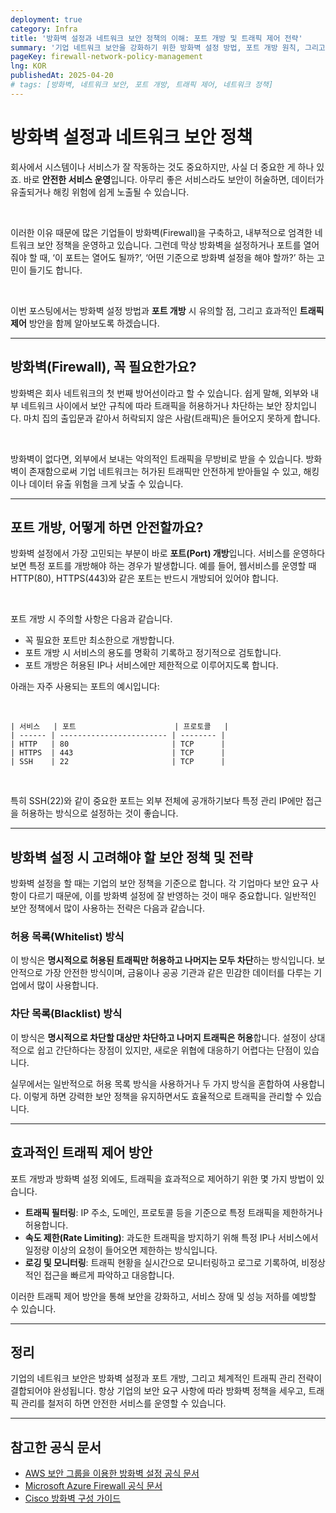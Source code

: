 ```yaml
---
deployment: true
category: Infra
title: '방화벽 설정과 네트워크 보안 정책의 이해: 포트 개방 및 트래픽 제어 전략'
summary: '기업 네트워크 보안을 강화하기 위한 방화벽 설정 방법, 포트 개방 원칙, 그리고 효과적인 트래픽 제어 전략을 친절히 안내합니다.'
pageKey: firewall-network-policy-management
lng: KOR
publishedAt: 2025-04-20
# tags: [방화벽, 네트워크 보안, 포트 개방, 트래픽 제어, 네트워크 정책]
---
```


# 방화벽 설정과 네트워크 보안 정책

회사에서 시스템이나 서비스가 잘 작동하는 것도 중요하지만, 사실 더 중요한 게 하나 있죠. 바로 **안전한 서비스 운영**입니다. 아무리 좋은 서비스라도 보안이 허술하면, 데이터가 유출되거나 해킹 위험에 쉽게 노출될 수 있습니다.

<br />

이러한 이유 때문에 많은 기업들이 방화벽(Firewall)을 구축하고, 내부적으로 엄격한 네트워크 보안 정책을 운영하고 있습니다. 그런데 막상 방화벽을 설정하거나 포트를 열어줘야 할 때, ‘이 포트는 열어도 될까?’, ‘어떤 기준으로 방화벽 설정을 해야 할까?’ 하는 고민이 들기도 합니다.

<br />

이번 포스팅에서는 방화벽 설정 방법과 **포트 개방** 시 유의할 점, 그리고 효과적인 **트래픽 제어** 방안을 함께 알아보도록 하겠습니다.

---

## 방화벽(Firewall), 꼭 필요한가요?

방화벽은 회사 네트워크의 첫 번째 방어선이라고 할 수 있습니다. 쉽게 말해, 외부와 내부 네트워크 사이에서 보안 규칙에 따라 트래픽을 허용하거나 차단하는 보안 장치입니다. 마치 집의 출입문과 같아서 허락되지 않은 사람(트래픽)은 들어오지 못하게 합니다.

<br />

방화벽이 없다면, 외부에서 보내는 악의적인 트래픽을 무방비로 받을 수 있습니다. 방화벽이 존재함으로써 기업 네트워크는 허가된 트래픽만 안전하게 받아들일 수 있고, 해킹이나 데이터 유출 위험을 크게 낮출 수 있습니다.

---

## 포트 개방, 어떻게 하면 안전할까요?

방화벽 설정에서 가장 고민되는 부분이 바로 **포트(Port) 개방**입니다. 서비스를 운영하다 보면 특정 포트를 개방해야 하는 경우가 발생합니다. 예를 들어, 웹서비스를 운영할 때 HTTP(80), HTTPS(443)와 같은 포트는 반드시 개방되어 있어야 합니다.

<br />

포트 개방 시 주의할 사항은 다음과 같습니다.

- 꼭 필요한 포트만 최소한으로 개방합니다.
- 포트 개방 시 서비스의 용도를 명확히 기록하고 정기적으로 검토합니다.
- 포트 개방은 허용된 IP나 서비스에만 제한적으로 이루어지도록 합니다.

아래는 자주 사용되는 포트의 예시입니다:

<br />

```
| 서비스   | 포트                      | 프로토콜   |
| ------ | ------------------------ | -------- |
| HTTP   | 80                       | TCP      |
| HTTPS  | 443                      | TCP      |
| SSH    | 22                       | TCP      |
```

<br />

특히 SSH(<codeline>22</codeline>)와 같이 중요한 포트는 외부 전체에 공개하기보다 특정 관리 IP에만 접근을 허용하는 방식으로 설정하는 것이 좋습니다.

---

## 방화벽 설정 시 고려해야 할 보안 정책 및 전략

방화벽 설정을 할 때는 기업의 보안 정책을 기준으로 합니다. 각 기업마다 보안 요구 사항이 다르기 때문에, 이를 방화벽 설정에 잘 반영하는 것이 매우 중요합니다. 일반적인 보안 정책에서 많이 사용하는 전략은 다음과 같습니다.

### 허용 목록(Whitelist) 방식

이 방식은 **명시적으로 허용된 트래픽만 허용하고 나머지는 모두 차단**하는 방식입니다. 보안적으로 가장 안전한 방식이며, 금융이나 공공 기관과 같은 민감한 데이터를 다루는 기업에서 많이 사용합니다.

### 차단 목록(Blacklist) 방식

이 방식은 **명시적으로 차단할 대상만 차단하고 나머지 트래픽은 허용**합니다. 설정이 상대적으로 쉽고 간단하다는 장점이 있지만, 새로운 위협에 대응하기 어렵다는 단점이 있습니다.

실무에서는 일반적으로 허용 목록 방식을 사용하거나 두 가지 방식을 혼합하여 사용합니다. 이렇게 하면 강력한 보안 정책을 유지하면서도 효율적으로 트래픽을 관리할 수 있습니다.

---

## 효과적인 트래픽 제어 방안

포트 개방과 방화벽 설정 외에도, 트래픽을 효과적으로 제어하기 위한 몇 가지 방법이 있습니다.

- **트래픽 필터링**: IP 주소, 도메인, 프로토콜 등을 기준으로 특정 트래픽을 제한하거나 허용합니다.
- **속도 제한(Rate Limiting)**: 과도한 트래픽을 방지하기 위해 특정 IP나 서비스에서 일정량 이상의 요청이 들어오면 제한하는 방식입니다.
- **로깅 및 모니터링**: 트래픽 현황을 실시간으로 모니터링하고 로그로 기록하여, 비정상적인 접근을 빠르게 파악하고 대응합니다.

이러한 트래픽 제어 방안을 통해 보안을 강화하고, 서비스 장애 및 성능 저하를 예방할 수 있습니다.

---

## 정리

기업의 네트워크 보안은 방화벽 설정과 포트 개방, 그리고 체계적인 트래픽 관리 전략이 결합되어야 완성됩니다. 항상 기업의 보안 요구 사항에 따라 방화벽 정책을 세우고, 트래픽 관리를 철저히 하면 안전한 서비스를 운영할 수 있습니다.

---

## 참고한 공식 문서

- [AWS 보안 그룹을 이용한 방화벽 설정 공식 문서](https://docs.aws.amazon.com/ko_kr/vpc/latest/userguide/VPC_SecurityGroups.html)
- [Microsoft Azure Firewall 공식 문서](https://learn.microsoft.com/ko-kr/azure/firewall/overview)
- [Cisco 방화벽 구성 가이드](https://www.cisco.com/c/en/us/td/docs/security/firepower/quick_start/fmc-quick/fmc-quick-guide.html)
